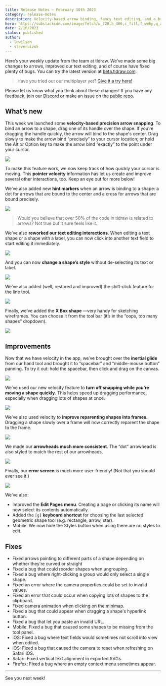 ```yaml
---
title: Release Notes – February 10th 2023
category: release-notes
description: Velocity-based arrow binding, fancy text editing, and a brand new X Box.
hero: https://substackcdn.com/image/fetch/w_720,h_406,c_fill,f_webp,q_auto:good,fl_progressive:steep,g_center/https%3A%2F%2Fsubstack-post-media.s3.amazonaws.com%2Fpublic%2Fimages%2Fe9e91f92-7652-4f3e-956b-0cfee2af28d1_720x406.gif
date: 2/10/2023
status: published
author:
  - luwilson
  - steveruizok
---
```


Here’s your weekly update from the team at tldraw. We’ve made some big changes to arrows, improved our text editing, and of course have fixed plenty of bugs. You can try the latest version at [beta.tldraw.com](https://beta.tldraw.com/).

> Have you tried out our multiplayer yet? [Give it a try here!](https://beta.tldraw.com/r/party_friday)

Please let us know what you think about these changes! If you have any feedback, join our [Discord](https://discord.com/invite/s4FXZ6fppJ) or make an issue on the [public repo](https://github.com/tldraw/tldraw-beta).

## What’s new

This week we launched some **velocity-based precision arrow snapping**. To bind an arrow to a shape, drag one of its handle over the shape. If you’re dragging the handle quickly, the arrow will bind to the shape's center. Drag slowly to make the arrow bind “precisely” to your cursor location; or hold the Alt or Option key to make the arrow bind “exactly” to the point under your cursor.

![](https://substackcdn.com/image/fetch/w_1456,c_limit,f_auto,q_auto:good,fl_progressive:steep/https%3A%2F%2Fsubstack-post-media.s3.amazonaws.com%2Fpublic%2Fimages%2Fe9e91f92-7652-4f3e-956b-0cfee2af28d1_720x406.gif)

To make this feature work, we now keep track of how quickly your cursor is moving. This **pointer velocity** information has let us create and improve several other interactions, too. Keep an eye out for more below!

We’ve also added new **hint markers** when an arrow is binding to a shape: a dot for arrows that are bound to the center and a cross for arrows that are bound precisely.

![](https://substackcdn.com/image/fetch/w_1456,c_limit,f_auto,q_auto:good,fl_progressive:steep/https%3A%2F%2Fsubstack-post-media.s3.amazonaws.com%2Fpublic%2Fimages%2F192a6905-aece-479b-acad-a2609b260018_720x406.gif)

> Would you believe that over 50% of the code in tldraw is related to arrows? Not true but it sure feels like it.

We’ve also **reworked our text editing interactions**. When editing a text shape or a shape with a label, you can now click into another text field to start editing it immediately.

![](https://substackcdn.com/image/fetch/w_1456,c_limit,f_auto,q_auto:good,fl_progressive:steep/https%3A%2F%2Fsubstack-post-media.s3.amazonaws.com%2Fpublic%2Fimages%2F01ac6c28-eced-4ede-9547-5e28f828e84d_720x406.gif)

And you can now **change a shape’s style** without de-selecting its text or label.

![](https://substackcdn.com/image/fetch/w_1456,c_limit,f_auto,q_auto:good,fl_progressive:steep/https%3A%2F%2Fsubstack-post-media.s3.amazonaws.com%2Fpublic%2Fimages%2F1eba6160-9815-432e-9fd4-e17477a4f83d_720x406.gif)

We’ve also added (well, restored and improved) the shift-click feature for the line tool.

![](https://substackcdn.com/image/fetch/w_1456,c_limit,f_auto,q_auto:good,fl_progressive:steep/https%3A%2F%2Fsubstack-post-media.s3.amazonaws.com%2Fpublic%2Fimages%2F6c3e3912-5416-459c-9f8a-3f505da460ee_720x406.gif)

Finally, we’ve added the **X Box shape** —very handy for sketching wireframes. You can choose it from the tool bar (it’s in the “oops, too many shapes” dropdown).

![](https://substackcdn.com/image/fetch/w_1456,c_limit,f_auto,q_auto:good,fl_progressive:steep/https%3A%2F%2Fsubstack-post-media.s3.amazonaws.com%2Fpublic%2Fimages%2Ffd64515e-de3f-4d68-bb98-496568c2fd2f_720x406.gif)

## Improvements

Now that we have velocity in the app, we’ve brought over the **inertial glide** from our hand tool and brought it to “spacebar” and “middle-mouse button” panning. To try it out: hold the spacebar, then click and drag on the canvas.

![](https://substackcdn.com/image/fetch/w_1456,c_limit,f_auto,q_auto:good,fl_progressive:steep/https%3A%2F%2Fsubstack-post-media.s3.amazonaws.com%2Fpublic%2Fimages%2Fcf16d225-29e3-480a-98c4-1a1754a213bf_720x406.gif)

We’ve used our new velocity feature to **turn off snapping while you’re moving a shape quickly**. This helps speed up dragging performance, especially when dragging lots of shapes at once.

![](https://substackcdn.com/image/fetch/w_1456,c_limit,f_auto,q_auto:good,fl_progressive:steep/https%3A%2F%2Fsubstack-post-media.s3.amazonaws.com%2Fpublic%2Fimages%2F3a5f1c1f-da5e-41cb-908e-0c9538546706_720x406.gif)

We’ve also used velocity to **improve reparenting shapes into frames**. Dragging a shape slowly over a frame will now correctly reparent the shape to the frame.

![](https://substackcdn.com/image/fetch/w_1456,c_limit,f_auto,q_auto:good,fl_progressive:steep/https%3A%2F%2Fsubstack-post-media.s3.amazonaws.com%2Fpublic%2Fimages%2F909f363d-bd7e-4a6b-a234-17c4524393ba_720x406.gif)

We made our **arrowheads much more consistent**. The “dot” arrowhead is also styled to match the rest of our arrowheads.

![](https://substackcdn.com/image/fetch/w_1456,c_limit,f_auto,q_auto:good,fl_progressive:steep/https%3A%2F%2Fsubstack-post-media.s3.amazonaws.com%2Fpublic%2Fimages%2Fe9f8547a-c57b-419d-bb4e-a2a38dd4d291_720x406.gif)

Finally, our **error screen** is much more user-friendly! (Not that you should ever see it.)

![](https://substackcdn.com/image/fetch/w_1456,c_limit,f_auto,q_auto:good,fl_progressive:steep/https%3A%2F%2Fsubstack-post-media.s3.amazonaws.com%2Fpublic%2Fimages%2F0250ab8b-925f-4375-976c-bd0305a9a3f0_2696x1806.png)

We’ve also:

- Improved the **Edit Pages** **menu**. Creating a page or clicking its name will now select its contents automatically.
- Added the `[g]` **keyboard** **shortcut** for choosing the last selected geometric shape tool (e.g. rectangle, arrow, star).
- Mobile: We now hide the Styles button when using there are no styles to edit.

## Fixes

- Fixed arrows pointing to different parts of a shape depending on whether they're curved or straight
- Fixed a bug that could reorder shapes when ungrouping.
- Fixed a bug where right-clicking a group would only select a single shape.
- Fixed an error where the camera properties could be set to invalid values.
- Fixed an error that could occur when copying lots of shapes to the clipboard.
- Fixed camera animation when clicking on the minimap.
- Fixed a bug that could appear when dragging a shape's hyperlink button.
- Fixed a bug that let you paste an invalid URL.
- Mobile: Fixed a bug that caused some shapes to be missing from the tool panel.
- iOS: Fixed a bug where text fields would sometimes not scroll into view when edited.
- iOS: Fixed a bug that caused the camera to reset when refreshing on Safari iOS.
- Safari: Fixed vertical text alignment in exported SVGs.
- Firefox: Fixed a bug where an empty context menu sometimes appear.

---

See you next week!
